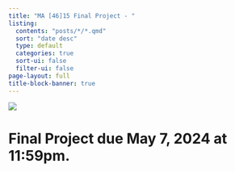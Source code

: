 ```yaml
---
title: "MA [46]15 Final Project - "
listing:
  contents: "posts/*/*.qmd"
  sort: "date desc"
  type: default
  categories: true
  sort-ui: false
  filter-ui: false
page-layout: full
title-block-banner: true
---
```


![](images/rentalincome.png)

# Final Project due May 7, 2024 at 11:59pm.
